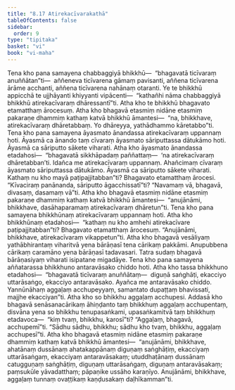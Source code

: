 ```yaml
---
title: "8.17 Atirekacīvarakathā"
tableOfContents: false
sidebar:
  order: 9
type: "tipitaka"
basket: "vi"
book: "vi-maha"
---
```



<DynamicBreadcrumb />

<Division number="347" book="vi-maha">

<Paragraph number="1646" book="vi-maha">
Tena kho pana samayena chabbaggiyā bhikkhū—  “bhagavatā ticīvaraṃ anuññātan”ti—  aññeneva ticīvarena gāmaṃ pavisanti, aññena ticīvarena ārāme acchanti, aññena ticīvarena nahānaṃ otaranti. Ye te bhikkhū appicchā te ujjhāyanti khiyyanti vipācenti—  “kathañhi nāma chabbaggiyā bhikkhū atirekacīvaraṃ dhāressantī”ti. Atha kho te bhikkhū bhagavato etamatthaṃ ārocesuṃ. Atha kho bhagavā etasmiṃ nidāne etasmiṃ pakaraṇe dhammiṃ kathaṃ katvā bhikkhū āmantesi—  “na, bhikkhave, atirekacīvaraṃ dhāretabbaṃ. Yo dhāreyya, yathādhammo kāretabbo”ti.
</Paragraph>

<Paragraph number="1647" book="vi-maha">
Tena kho pana samayena āyasmato ānandassa atirekacīvaraṃ uppannaṃ hoti. Āyasmā ca ānando taṃ cīvaraṃ āyasmato sāriputtassa dātukāmo hoti. Āyasmā ca sāriputto sākete viharati. Atha kho āyasmato ānandassa etadahosi—  “bhagavatā sikkhāpadaṃ paññattaṃ—  ‘na atirekacīvaraṃ dhāretabban’ti. Idañca me atirekacīvaraṃ uppannaṃ. Ahañcimaṃ cīvaraṃ āyasmato sāriputtassa dātukāmo. Āyasmā ca sāriputto sākete viharati. Kathaṃ nu kho mayā paṭipajjitabban”ti? Bhagavato etamatthaṃ ārocesi. “Kīvaciraṃ panānanda, sāriputto āgacchissatī”ti? “Navamaṃ vā, bhagavā, divasaṃ, dasamaṃ vā”ti. Atha kho bhagavā etasmiṃ nidāne etasmiṃ pakaraṇe dhammiṃ kathaṃ katvā bhikkhū āmantesi—  “anujānāmi, bhikkhave, dasāhaparamaṃ atirekacīvaraṃ dhāretun”ti.
</Paragraph>

<Paragraph number="1648" book="vi-maha">
Tena kho pana samayena bhikkhūnaṃ atirekacīvaraṃ uppannaṃ hoti. Atha kho bhikkhūnaṃ etadahosi—  “kathaṃ nu kho amhehi atirekacīvare paṭipajjitabban”ti? Bhagavato etamatthaṃ ārocesuṃ. “Anujānāmi, bhikkhave, atirekacīvaraṃ vikappetun”ti.
</Paragraph>

</Division>
<Division number="348" book="vi-maha">

<Paragraph number="1649" book="vi-maha">
Atha kho bhagavā vesāliyaṃ yathābhirantaṃ viharitvā yena bārāṇasī tena cārikaṃ pakkāmi. Anupubbena cārikaṃ caramāno yena bārāṇasī tadavasari. Tatra sudaṃ bhagavā bārāṇasiyaṃ viharati isipatane migadāye. Tena kho pana samayena aññatarassa bhikkhuno antaravāsako chiddo hoti. Atha kho tassa bhikkhuno etadahosi—  “bhagavatā ticīvaraṃ anuññātaṃ—  diguṇā saṅghāṭi, ekacciyo uttarāsaṅgo, ekacciyo antaravāsako. Ayañca me antaravāsako chiddo. Yannūnāhaṃ aggaḷaṃ acchupeyyaṃ, samantato dupaṭṭaṃ bhavissati, majjhe ekacciyan”ti. Atha kho so bhikkhu aggaḷaṃ acchupesi. Addasā kho bhagavā senāsanacārikaṃ āhiṇḍanto taṃ bhikkhuṃ aggaḷaṃ acchupentaṃ, disvāna yena so bhikkhu tenupasaṅkami, upasaṅkamitvā taṃ bhikkhuṃ etadavoca—  “kiṃ tvaṃ, bhikkhu, karosī”ti? “Aggaḷaṃ, bhagavā, acchupemī”ti. “Sādhu sādhu, bhikkhu; sādhu kho tvaṃ, bhikkhu, aggaḷaṃ acchupesī”ti.
</Paragraph>

<Paragraph number="1650" book="vi-maha">
Atha kho bhagavā etasmiṃ nidāne etasmiṃ pakaraṇe dhammiṃ kathaṃ katvā bhikkhū āmantesi—  “anujānāmi, bhikkhave, ahatānaṃ dussānaṃ ahatakappānaṃ diguṇaṃ saṅghāṭiṃ, ekacciyaṃ uttarāsaṅgaṃ, ekacciyaṃ antaravāsakaṃ; utuddhaṭānaṃ dussānaṃ catugguṇaṃ saṅghāṭiṃ, diguṇaṃ uttarāsaṅgaṃ, diguṇaṃ antaravāsakaṃ; paṃsukūle yāvadatthaṃ; pāpaṇike ussāho karaṇīyo. Anujānāmi, bhikkhave, aggaḷaṃ tunnaṃ ovaṭṭikaṃ kaṇḍusakaṃ daḷhīkamman”ti.
</Paragraph>
</Division>